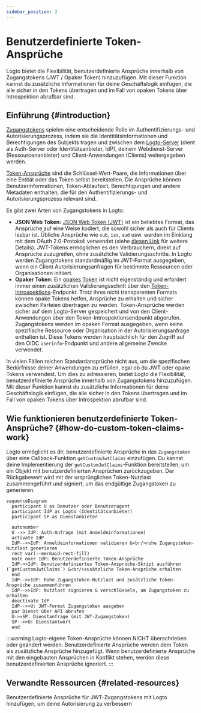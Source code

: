 ```yaml
---
sidebar_position: 2
---
```


# Benutzerdefinierte Token-Ansprüche

Logto bietet die Flexibilität, benutzerdefinierte Ansprüche innerhalb von Zugangstokens (JWT / Opaker Token) hinzuzufügen. Mit dieser Funktion kannst du zusätzliche Informationen für deine Geschäftslogik einfügen, die alle sicher in den Tokens übertragen und im Fall von opaken Tokens über Introspektion abrufbar sind.

## Einführung \{#introduction}

[Zugangstokens](https://auth.wiki/access-token) spielen eine entscheidende Rolle im Authentifizierungs- und Autorisierungsprozess, indem sie die Identitätsinformationen und Berechtigungen des Subjekts tragen und zwischen dem [Logto-Server](/concepts/core-service) (dient als Auth-Server oder Identitätsanbieter, IdP), deinem Webdienst-Server (Ressourcenanbieter) und Client-Anwendungen (Clients) weitergegeben werden.

[Token-Ansprüche](https://auth.wiki/claim) sind die Schlüssel-Wert-Paare, die Informationen über eine Entität oder das Token selbst bereitstellen. Die Ansprüche können Benutzerinformationen, Token-Ablaufzeit, Berechtigungen und andere Metadaten enthalten, die für den Authentifizierungs- und Autorisierungsprozess relevant sind.

Es gibt zwei Arten von Zugangstokens in Logto:

- **JSON Web Token:** [JSON Web Token (JWT)](https://auth.wiki/jwt) ist ein beliebtes Format, das Ansprüche auf eine Weise kodiert, die sowohl sicher als auch für Clients lesbar ist. Übliche Ansprüche wie `sub`, `iss`, `aud` usw. werden im Einklang mit dem OAuth 2.0-Protokoll verwendet (siehe [diesen Link](https://datatracker.ietf.org/doc/html/rfc7519#section-4) für weitere Details). JWT-Tokens ermöglichen es den Verbrauchern, direkt auf Ansprüche zuzugreifen, ohne zusätzliche Validierungsschritte. In Logto werden Zugangstokens standardmäßig im JWT-Format ausgegeben, wenn ein Client Autorisierungsanfragen für bestimmte Ressourcen oder Organisationen initiiert.
- **Opaker Token:** Ein [opakes Token](http://localhost:3000/concepts/opaque-token) ist nicht eigenständig und erfordert immer einen zusätzlichen Validierungsschritt über den [Token-Introspektions](https://auth.wiki/token-introspection)-Endpunkt. Trotz ihres nicht transparenten Formats können opake Tokens helfen, Ansprüche zu erhalten und sicher zwischen Parteien übertragen zu werden. Token-Ansprüche werden sicher auf dem Logto-Server gespeichert und von den Client-Anwendungen über den Token-Introspektionsendpunkt abgerufen. Zugangstokens werden im opaken Format ausgegeben, wenn keine spezifische Ressource oder Organisation in der Autorisierungsanfrage enthalten ist. Diese Tokens werden hauptsächlich für den Zugriff auf den OIDC `userinfo`-Endpunkt und andere allgemeine Zwecke verwendet.

In vielen Fällen reichen Standardansprüche nicht aus, um die spezifischen Bedürfnisse deiner Anwendungen zu erfüllen, egal ob du JWT oder opake Tokens verwendest. Um dies zu adressieren, bietet Logto die Flexibilität, benutzerdefinierte Ansprüche innerhalb von Zugangstokens hinzuzufügen. Mit dieser Funktion kannst du zusätzliche Informationen für deine Geschäftslogik einfügen, die alle sicher in den Tokens übertragen und im Fall von opaken Tokens über Introspektion abrufbar sind.

## Wie funktionieren benutzerdefinierte Token-Ansprüche? \{#how-do-custom-token-claims-work}

Logto ermöglicht es dir, benutzerdefinierte Ansprüche in das `Zugangstoken` über eine Callback-Funktion `getCustomJwtClaims` einzufügen. Du kannst deine Implementierung der `getCustomJwtClaims`-Funktion bereitstellen, um ein Objekt mit benutzerdefinierten Ansprüchen zurückzugeben. Der Rückgabewert wird mit der ursprünglichen Token-Nutzlast zusammengeführt und signiert, um das endgültige Zugangstoken zu generieren.

```mermaid
sequenceDiagram
  participant U as Benutzer oder Benutzeragent
  participant IdP as Logto (Identitätsanbieter)
  participant SP as Dienstanbieter

  autonumber
  U ->> IdP: Auth-Anfrage (mit Anmeldeinformationen)
  activate IdP
  IdP-->>IdP: Anmeldeinformationen validieren &<br/>rohe Zugangstoken-Nutzlast generieren
  rect var(--mermaid-rect-fill)
  note over IdP: Benutzerdefinierte Token-Ansprüche
  IdP->>IdP: Benutzerdefiniertes Token-Ansprüche-Skript ausführen (`getCustomJwtClaims`) &<br/>zusätzliche Token-Ansprüche erhalten
  end
  IdP-->>IdP: Rohe Zugangstoken-Nutzlast und zusätzliche Token-Ansprüche zusammenführen
  IdP-->>IdP: Nutzlast signieren & verschlüsseln, um Zugangstoken zu erhalten
  deactivate IdP
  IdP-->>U: JWT-Format Zugangstoken ausgeben
  par Dienst über API abrufen
  U->>SP: Dienstanfrage (mit JWT-Zugangstoken)
  SP-->>U: Dienstantwort
  end
```

:::warning
Logto-eigene Token-Ansprüche können NICHT überschrieben oder geändert werden. Benutzerdefinierte Ansprüche werden dem Token als zusätzliche Ansprüche hinzugefügt. Wenn benutzerdefinierte Ansprüche mit den eingebauten Ansprüchen in Konflikt stehen, werden diese benutzerdefinierten Ansprüche ignoriert.
:::

## Verwandte Ressourcen \{#related-resources}

<Url href="https://blog.logto.io/glance-on-custom-jwt-access-token-claims">
  Benutzerdefinierte Ansprüche für JWT-Zugangstokens mit Logto hinzufügen, um deine Autorisierung zu verbessern
</Url>